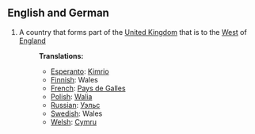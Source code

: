 ==English and German==
#A country that forms part of the [[United Kingdom]] that is to the [[West]] of [[England]]
#:'''Translations:'''
#:*[[Esperanto]]: [[Kimrio]]
#:*[[Finnish]]: Wales
#:*[[French]]:  [[Pays de Galles]]
#:*[[Polish]]: [[Walia]]
#:*[[Russian]]: [[Уэльс]]
#:*[[Swedish]]: Wales
#:*[[Welsh]]: [[Cymru]]